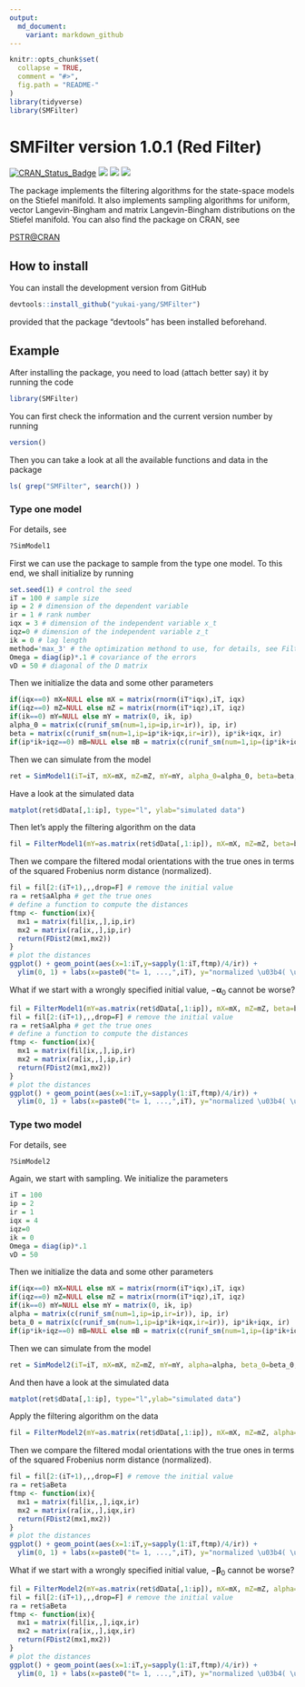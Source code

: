 ```yaml
---
output:
  md_document:
    variant: markdown_github
---
```


<!-- README.md is generated from README.Rmd. Please edit that file -->

```r
knitr::opts_chunk$set(
  collapse = TRUE,
  comment = "#>",
  fig.path = "README-"
)
library(tidyverse)
library(SMFilter)
```

# SMFilter version 1.0.1 (Red Filter)

[![CRAN_Status_Badge](http://www.r-pkg.org/badges/version/SMFilter?color=green)](https://cran.r-project.org/package=SMFilter) 
![](http://cranlogs.r-pkg.org/badges/grand-total/SMFilter?color=green) 
![](http://cranlogs.r-pkg.org/badges/SMFilter?color=green) 
![](http://cranlogs.r-pkg.org/badges/last-week/SMFilter?color=green) 


The package implements the filtering algorithms for the state-space models on the Stiefel manifold. It also implements sampling algorithms for uniform, vector Langevin-Bingham and matrix Langevin-Bingham distributions on the Stiefel manifold. You can also find the package on CRAN, see

[PSTR@CRAN](https://cran.r-project.org/web/packages/SMFilter)


## How to install

You can install the development version from GitHub
```r
devtools::install_github("yukai-yang/SMFilter")
```
provided that the package "devtools" has been installed beforehand.

## Example

After installing the package, you need to load (attach better say) it by running the code
```r
library(SMFilter)
```

You can first check the information and the current version number by running
```r
version()
```

Then you can take a look at all the available functions and data in the package
```r
ls( grep("SMFilter", search()) ) 
```


### Type one model

For details, see

```r
?SimModel1
```


First we can use the package to sample from the type one model. To this end, we shall initialize by running

```r
set.seed(1) # control the seed
iT = 100 # sample size
ip = 2 # dimension of the dependent variable
ir = 1 # rank number
iqx = 3 # dimension of the independent variable x_t
iqz=0 # dimension of the independent variable z_t
ik = 0 # lag length
method='max_3' # the optimization methond to use, for details, see FilterModel1
Omega = diag(ip)*.1 # covariance of the errors
vD = 50 # diagonal of the D matrix
```

Then we initialize the data and some other parameters

```r
if(iqx==0) mX=NULL else mX = matrix(rnorm(iT*iqx),iT, iqx)
if(iqz==0) mZ=NULL else mZ = matrix(rnorm(iT*iqz),iT, iqz)
if(ik==0) mY=NULL else mY = matrix(0, ik, ip)
alpha_0 = matrix(c(runif_sm(num=1,ip=ip,ir=ir)), ip, ir)
beta = matrix(c(runif_sm(num=1,ip=ip*ik+iqx,ir=ir)), ip*ik+iqx, ir)
if(ip*ik+iqz==0) mB=NULL else mB = matrix(c(runif_sm(num=1,ip=(ip*ik+iqz)*ip,ir=1)), ip, ip*ik+iqz)
```

Then we can simulate from the model

```r
ret = SimModel1(iT=iT, mX=mX, mZ=mZ, mY=mY, alpha_0=alpha_0, beta=beta, mB=mB, vD=vD, Omega=Omega)
```

Have a look at the simulated data

```r
matplot(ret$dData[,1:ip], type="l", ylab="simulated data")
```

Then let's apply the filtering algorithm on the data

```r
fil = FilterModel1(mY=as.matrix(ret$dData[,1:ip]), mX=mX, mZ=mZ, beta=beta, mB=mB, Omega=Omega, vD=vD, U0=alpha_0, method=method)
```

Then we compare the filtered modal orientations with the true ones in terms of the squared Frobenius norm distance (normalized).

```r
fil = fil[2:(iT+1),,,drop=F] # remove the initial value
ra = ret$aAlpha # get the true ones
# define a function to compute the distances
ftmp <- function(ix){
  mx1 = matrix(fil[ix,,],ip,ir)
  mx2 = matrix(ra[ix,,],ip,ir)
  return(FDist2(mx1,mx2))
}
# plot the distances
ggplot() + geom_point(aes(x=1:iT,y=sapply(1:iT,ftmp)/4/ir)) +
  ylim(0, 1) + labs(x=paste0("t= 1, ...,",iT), y="normalized \u03b4( \u03b1, U )")
```

What if we start with a wrongly specified initial value, $-\boldsymbol{\alpha}_0$ cannot be worse?

```r
fil = FilterModel1(mY=as.matrix(ret$dData[,1:ip]), mX=mX, mZ=mZ, beta=beta, mB=mB, Omega=Omega, vD=vD, U0=-alpha_0, method=method)
fil = fil[2:(iT+1),,,drop=F] # remove the initial value
ra = ret$aAlpha # get the true ones
# define a function to compute the distances
ftmp <- function(ix){
  mx1 = matrix(fil[ix,,],ip,ir)
  mx2 = matrix(ra[ix,,],ip,ir)
  return(FDist2(mx1,mx2))
}
# plot the distances
ggplot() + geom_point(aes(x=1:iT,y=sapply(1:iT,ftmp)/4/ir)) +
  ylim(0, 1) + labs(x=paste0("t= 1, ...,",iT), y="normalized \u03b4( \u03b1, U )")
```




### Type two model

For details, see

```r
?SimModel2
```

Again, we start with sampling. We initialize the parameters

```r
iT = 100
ip = 2
ir = 1
iqx = 4
iqz=0
ik = 0
Omega = diag(ip)*.1
vD = 50
```

Then we initialize the data and some other parameters

```r
if(iqx==0) mX=NULL else mX = matrix(rnorm(iT*iqx),iT, iqx)
if(iqz==0) mZ=NULL else mZ = matrix(rnorm(iT*iqz),iT, iqz)
if(ik==0) mY=NULL else mY = matrix(0, ik, ip)
alpha = matrix(c(runif_sm(num=1,ip=ip,ir=ir)), ip, ir)
beta_0 = matrix(c(runif_sm(num=1,ip=ip*ik+iqx,ir=ir)), ip*ik+iqx, ir)
if(ip*ik+iqz==0) mB=NULL else mB = matrix(c(runif_sm(num=1,ip=(ip*ik+iqz)*ip,ir=1)), ip, ip*ik+iqz)
```

Then we can simulate from the model

```r
ret = SimModel2(iT=iT, mX=mX, mZ=mZ, mY=mY, alpha=alpha, beta_0=beta_0, mB=mB, vD=vD)
```

And then have a look at the simulated data

```r
matplot(ret$dData[,1:ip], type="l",ylab="simulated data")
```

Apply the filtering algorithm on the data

```r
fil = FilterModel2(mY=as.matrix(ret$dData[,1:ip]), mX=mX, mZ=mZ, alpha=alpha, mB=mB, Omega=Omega, vD=vD, U0=beta_0, method=method)
```

Then we compare the filtered modal orientations with the true ones in terms of the squared Frobenius norm distance (normalized).

```r
fil = fil[2:(iT+1),,,drop=F] # remove the initial value
ra = ret$aBeta
ftmp <- function(ix){
  mx1 = matrix(fil[ix,,],iqx,ir)
  mx2 = matrix(ra[ix,,],iqx,ir)
  return(FDist2(mx1,mx2))
}
# plot the distances
ggplot() + geom_point(aes(x=1:iT,y=sapply(1:iT,ftmp)/4/ir)) +
  ylim(0, 1) + labs(x=paste0("t= 1, ...,",iT), y="normalized \u03b4( \u03b2, U )")
```

What if we start with a wrongly specified initial value, $-\boldsymbol{\beta}_0$ cannot be worse?

```r
fil = FilterModel2(mY=as.matrix(ret$dData[,1:ip]), mX=mX, mZ=mZ, alpha=alpha, mB=mB, Omega=Omega, vD=vD, U0=-beta_0, method=method)
fil = fil[2:(iT+1),,,drop=F] # remove the initial value
ra = ret$aBeta
ftmp <- function(ix){
  mx1 = matrix(fil[ix,,],iqx,ir)
  mx2 = matrix(ra[ix,,],iqx,ir)
  return(FDist2(mx1,mx2))
}
# plot the distances
ggplot() + geom_point(aes(x=1:iT,y=sapply(1:iT,ftmp)/4/ir)) +
  ylim(0, 1) + labs(x=paste0("t= 1, ...,",iT), y="normalized \u03b4( \u03b2, U )")
```

